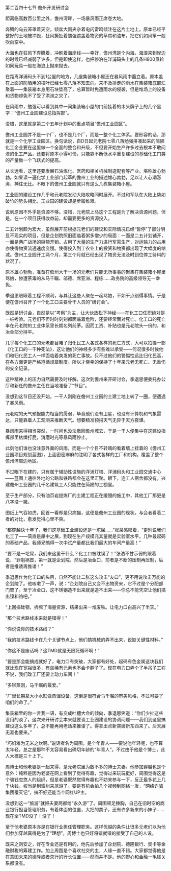 

第二百四十七节 儋州开发研讨会

距离临高数百公里之外，儋州湾畔，一场暴风雨正席卷大地。

奔腾的乌云笼罩着天空，倾盆大雨夹杂着电闪雷鸣倾注在这片土地上。原本已经平整好的土地被冲毁，狂风撕扯着勉强遮盖着物资的草帘和油布，把它们如风筝一般吹向空中。

大海也在狂风下奔腾着，冲刷着海岸线――幸好，儋州湾是个内海，海浪来到岸边的时候已经减弱了许多，但是即使这样，也把停泊在洋浦码头上的几条H800货轮如同玩具一般在海浪上抛来抛去。

在距离洋浦码头不到1公里的地方，几座集装箱小屋还在暴风雨中矗立着。原本盖在上面的防晒用的枝叶已经七零八落不知去向。来不及排走的雨水在集装箱底部汇聚着――集装箱本身用石块垫高了，总算暂时免遭雨水的侵袭，但是堆场上的设备和货物却免不了受了洪涝之灾了。

在风雨中，勉强可以看到其中一间集装箱小屋的门前挂着的木头牌子上的几个黑字：“儋州工业园建设总指挥部”。

没错，这里就是第二个五年计划中的重点项目“儋州工业园区”。

儋州工业园并不是一个厂，也不是几个厂，而是一整个化工体系。要形容的话，那就是一个化学工业园区。换句话说，自D日起元老院七零八落勉强拼凑起来的简陋化工企业要在这里做一个全面的整合和升级，不但要开始生产许多过去根本不敢问津的化工产品，还要将原本小得可怜，只能靠不断低水平重复建设的基础化工门类的产量做一个飞跃式的提高。

从长远看，这里还要发展石油炼化、医药和相关机械制造配套等产业。堪称雄心勃勃。如果读一遍化学工业部门起草的儋州工业的描述雄心勃勃，足以让人心潮澎湃，神往无比。不眼下的儋州工业园就只有这么几栋集装箱小屋。

工业园的建设工作几乎和元老院发动大陆攻略同时展开。不过和军队在大陆上势如破竹的势头相比，工业园的建设却是步履维艰。

说到原因不外乎是资源不够。没错，元老院上马这个工程是为了解决资源问题，但是，在一个项目获得收益前，却需要更多的资源投入。

二五计划颇为宏大，虽然展开前根据元老们的建议和实际情况已经“暂停”了部分明显不现实的项目，但是企划院照旧面临着粥多僧少的局面：一面是二五计划铺开，一面是两广战场的巨额开销。占用了大量的生产力进行军需生产，对运输力的占用亦使得物资流通速度变慢。使得投入到工农业上的投资和物资都出现了大幅度的缩减。儋州工业园开工两个月，第三个月就已经出现了物资无法及时到位停工待料的状况了。

原本雄心勃勃，准备在儋州大干一场的元老们只能无所事事的聚集在集装箱小屋里骂娘，惨遭荼毒的从马千瞩、邬德、席亚洲、程栋……政务院的高级领导无一幸免。

季退思眼瞅着工程不顺利，与其让这些人聚在一起骂娘，不如干点别得事情。于是便在儋州召开了一个化工口主要骨干人员的“研讨会”。

既然是研讨会，自然是以“考察”为主，让大伙放松下神经――在化工口任职绝对是一桩考验。元老们不但时时刻刻都面临着危险，还要经常面对死亡。化工口的死亡率在元老院的工业体系里长期名列前茅。因而工资、补贴也是元老院头一份的，和冶金部分持平。

几乎每个化工口的元老都目睹了归化民工人各式各样的死亡方式，大可以拍摄一部《化工口的一千种死法》，这让他们的神经多少有些难以承受――何况很多时候他们和归化民工人一样面临着突发的死亡事故。只不过他们的警惕性远比归化民高，在各方面更是严格遵循规章制度。所以才侥幸的保持了十年来元老无死亡、无重伤的安全记录。

这种精神上的压力自然需要及时纾解。这次到儋州来开研讨会，季退思便委托办公厅和新任的儋州主任在当地准备了“节目”。

没想到这节目还没开始，一干人刚刚在儋州工业园的土建工地上转了一圈，便遭遇了暴风雨。

元老院的天气预报能力相当的孱弱，毕竟他们没有卫星，也没有计算机和气象雷达，只能靠着人工观测来推断天气。想要精准预报天气无异于天方夜谭。

暴风雨来得相当突然，一时间也没法撤回儋州城去，于是一干人便集中在这建设指挥部里枯燥打屁，消磨时光等暴风雨停止。

此刻他们谁也没注意外面的风雨，而是一个个目不转睛的看着墙上挂着的《儋州工业园项目规划蓝图》，上面密密麻麻的注明了各式各样的工厂和机构。覆盖了整个儋州湾周边地区。

不过眼下在建的，只有属于辅助性设施的洋浦灯塔、洋浦码头和工业园交通中心――蓝图上通往外地的公路和铁路都会在这里汇聚。眼下，连工人宿舍都没有，兴建儋州工业园的几千名建筑工人只能住在简陋的工棚里。

至于生产部分，只有油页岩提炼厂的土建工程正在缓慢的施工中，其他工厂那更是八字没一撇。

图纸上气吞如虎，回首一看却是只病猫，这便是儋州工业园的现状。与会者看着二者的对比，愈发觉得心里不爽。

“都穿越快十年了，我们这基础工业建设还是一坨屎……”张枭感叹着，“更别说我们化工了――简直是屎中之屎。到现在生产规模充其量就是实验室水平。几种最起码的基础产品，我师兄搞得一次中试产量都比我们最大的车间产量高！”

“要不是一坨屎，我们来这里干什么？化工口被耽误了！”张浩不甘示弱的跟着说，“罪魁祸首，第一就是企划院，然后是冶金口，前者是不断的压制再压制，后者是推诿再推诿！”

季退思作为化工口的头目，自然不能让二张这么攻击“友口”，更不用说攻击万能的企划院了。他咳嗽了一声，说：“企划院自己又变不出物资来，它不过是个分配部门罢了。至于冶金口，这不锈钢造不出来就是造不出来――你总不能凭空让他们搞出镍和铬吧。”

“上回搞硅钢，折腾了海量资源，结果出来一堆废铁。让电力口白高兴了半天。”

“那个技术路线本来就是错得！”

“你说说你的技术路线？”

“我的技术路线卡在几个关键节点上，他们搞机械的弄不出来，说缺关键性材料。”

“你这不是废话吗？这TMD就是无限死循环啊！”

“要是那会能搞成就好了，电力口有突破，大家都有好处，起码有色金属这块我们就比现在宽裕很多，有些稀有元素也不会卡脖子了。现在电力口弄个了半吊子工程不说，我们改工厂还要上动力车间！”

“多铆蒸刚，马千瞩的最爱。”

“厂里长期拿大小水缸做蒸馏设备，这倒是很符合马千瞩的审美风格，不过可要了咱们的命了。”

集装箱里的你一言我一语，有变成吐槽大会的倾向，季退思笑道：“你们少扯这些没用的淡了。这次来开研讨会本来就要谈工业园建设的协调问题――我们到这里搞建设这么多年了，总不能再用老话来推诿了。得拿出点新突破新东西来了。后天展无涯也要来。”

“巧妇难为无米之炊啊。”说话者名为周围。是个年青人――要说他年轻呢，也不算太年轻，总之是那种不太容易看出确切年龄的“年青人”。不过由于他是个博士，此人大概是三十上下。

周博士和他老婆是一起来得，是元老院里为数不多的博士夫妻。他参加穿越也是个意外：纯粹是因为老婆在网上看到了觉得有趣，觉得过来玩玩挺好，周围觉得这是个骗钱忽悠人的组织，但是老婆既然觉得有趣也不妨来参与一下，反正最多花上几千块钱，权当是到雷州来旅游了。要是有机会拍几个视频到网络一发，“网络诈骗集团覆灭记”，搞不好还能当个网红UP主。

没想到这一“旅游”就把夫妻两都给“永久游”了。周围顿足捶胸，自己在旧时空的商业银行担当管理职务，有着体面的位置，大把的票子，还有许多新来的小妹子……现在全TMD没了！没了！

至于他老婆原本亦是在银行业担任管理职务。这样优越的条件让很多元老们以为他们参加穿越真得是为了“理想”，周博士也只好将错就错的接受了自己的人设。

既来之则安之，好在专业还是有用的，他先后参加了企划院、德隆银行、契卡等金融财税的筹建工作。加上周围是个喜欢社交的主，人缘一直不错。大家都觉得他是在意图未来的德隆或者央行的行长位置――然而并不是。他的野心和金融一毛钱关系都没有。

